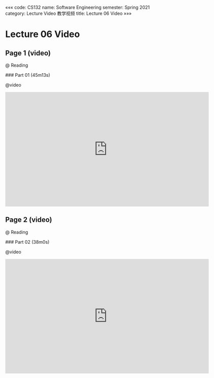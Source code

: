 «««
code: CS132
name: Software Engineering
semester: Spring 2021
category: Lecture Video 教学视频
title: Lecture 06 Video
»»»

# Lecture 06 Video

## Page 1 (video)

@ Reading

<div class="markdown-body">
### Part 01 (45m13s)
</div>

@video

<iframe src="https://watchsb.com/e/crjiu1l4k7bm.html" frameborder=0 marginwidth=0 marginheight=0 scrolling=no width=640 height=360 allowfullscreen></iframe>


## Page 2 (video)

@ Reading

<div class="markdown-body">
### Part 02 (38m0s)
</div>

@video

<iframe src="https://watchsb.com/e/bn7f0hkidlsk.html" frameborder=0 marginwidth=0 marginheight=0 scrolling=no width=640 height=360 allowfullscreen></iframe>


